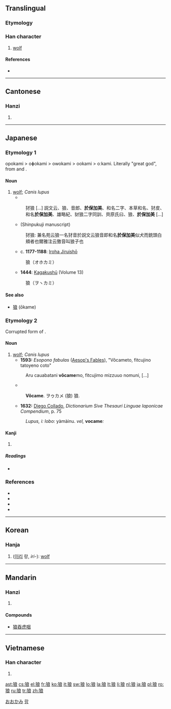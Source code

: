 {{also|狠}}
==Translingual==
===Etymology===
{{Han compound|犬|良|ls=psc|c1=s|c2=p|alt1=犭}}

===Han character===
{{Han char|rn=94|rad=犬|as=07|sn=10|four=4323<sub>2</sub>|canj=大竹戈日女 (KHIAV)}}

# [[wolf]]

====References====
* {{Han ref|kx=0712.020|dkj=20432|dj=1124.030|hdz=21350.070|uh=72FC|ud=29436|bh=AF54|bd=44884}}

----

==Cantonese==

===Hanzi===
{{yue-hanzi|jyut=|y=long4}}

# {{defn|Cantonese}}

----

==Japanese==

===Etymology 1===

opokami > oɸokami > owokami > ookami > oːkami. Literally "great god", from {{term|大|opo|great}} and {{term|神|kami|god}}.

====Noun====
{{ja-noun|k|hira=おおかみ|rom=ōkami}}

# [[wolf|wolf]]; ''Canis lupus''
#* {{RQ:Wamyō Ruijushō|7|56}}
#: 犲狼 [...] 説文云、狼、音郎、'''於保加美'''、和名二字、本草和名、犲皮、和名'''於保加美'''、雄略紀、豺狼二字同訓、貝原氏曰、狼、'''於保加美''' [...]
#* {{RQ:Wamyō Ruijushō|18|17}} (Shinpukuji manuscript)
#: 犲狼: 兼名苑云狼一名犲音於説文云狼音即和名'''於保加美'''似犬而銃頭白頬者也爾雅注云獥音叫狼子也
#* c. '''1177-1188''': [[w:Iroha Jiruishō|Iroha Jiruishō]]
#: 狼（オホカミ）
#* '''1444''': [[w:Kagakushū|Kagakushū]] (Volume 13)
#: 狼（ヲヽカミ）

====See also====

* [[狼#Etymology 2|狼]] (ōkame)

===Etymology 2===

Corrupted form of {{term|狼|ōkami}}.

====Noun====
{{ja-noun|k|hira=おおかめ|rom=ōkame}}

# [[wolf]]; ''Canis lupus''
#* '''1593:''' ''Esopono fabulas'' ([[w:Aesop's Fables|Aesop's Fables]]), "Vôcameto, fitcujino tatoyeno coto"
#: Aru cauabatani '''vôcame'''mo, fitcujimo mizzuuo nomuni, [...]
#* {{RQ:Nippo Jisho|697}}
#: '''Vôcame'''. ヲゥカメ (狼) 狼.
#* '''1632:''' [[w:Diego Collado|Diego Collado]], ''Dictionarium Sive Thesauri Linguae Iaponicae Compendium'', p. 75
#: ''Lupus, i: lobo:'' yàmàinu. ''vel,'' '''vocame''''':''

====Kanji====
{{ja-kanji|grade=|rs=犬07}}

# {{defn|Japanese}}

=====Readings=====
* {{ja-readings|on=[[ろう]] (rō)|kun=[[おおかみ]] (ōkami)}}

[[Category:ja:Mammals|おおかみ]]

===References===
* {{R:Nippo Jisho}}
* {{cite book
  | last = Kamei
  | first = Takashi
  | title = Kagakushū: Gennabon
  | publisher = Iwanami Shoten
  | origyear = 1444
  | date = 1944
  | location = Tōkyō
  | language = Japanese
}}
* {{R:Wamyō Ruijushō}}
* {{cite book
  | last = Tadakane
  | first = Tachibana
  | coauthors = [[w:Masamune Atsuo|Atsuo Masamune]] (ed.)
  | title = [[w:Iroha Jiruishō|Iroha Jiruishō]]
  | publisher = Kazama Shobō
  | year = 1971
  | origyear = c. 1177-1188
  | language = Japanese
}}

----

==Korean==

===Hanja===
{{ko-hanja|hangeul=[[랑]]>[[낭]]|eumhun=이리|rv=rang>nang|mr=rang>nang|y=lang>nang}}

# ([[이리]] 랑, ''iri-''): [[wolf]]

[[Category:Hanja readings|랑]] 

----

==Mandarin==

===Hanzi===
{{cmn-hanzi|pin=[[hǎng]] ([[hang3]]), [[láng]] ([[lang2]]), [[lǎng]] ([[lang3]]), [[làng]] ([[lang4]])|wg=hang<sup>3</sup>, lang<sup>2</sup>, lang<sup>3</sup>, lang<sup>4</sup>}}

# {{defn|Mandarin}}

====Compounds====
* [[狼吞虎咽]]<!-- is this a single word/idiom? -->

----

==Vietnamese==

===Han character===
{{vi-hantu|[[lang]]}}

# {{defn|Vietnamese}}

[[ast:狼]]
[[cs:狼]]
[[el:狼]]
[[fr:狼]]
[[ko:狼]]
[[it:狼]]
[[sw:狼]]
[[lo:狼]]
[[la:狼]]
[[lt:狼]]
[[li:狼]]
[[nl:狼]]
[[ja:狼]]
[[pl:狼]]
[[ro:狼]]
[[ru:狼]]
[[tr:狼]]
[[zh:狼]]